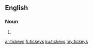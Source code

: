 ==English==

===Noun===
{{head|en|noun plural form}}

# {{plural of|tickey|lang=en}}

[[ar:tickeys]]
[[fr:tickeys]]
[[ku:tickeys]]
[[my:tickeys]]